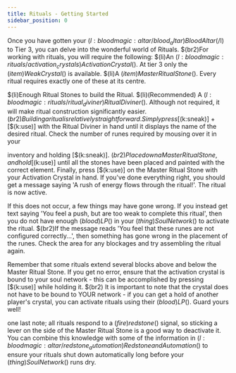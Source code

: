 ```yaml
---
title: Rituals - Getting Started
sidebar_position: 0
---
```



Once you have gotten your $(l:bloodmagic:altar/blood_altar)Blood Altar$(/l) to Tier 3, you can delve into the wonderful world of Rituals. $(br2)For working with rituals, you will require the following: $(li)An $(l:bloodmagic:rituals/activation_crystals)Activation Crystal$(). At tier 3 only the $(item)Weak Crystal$() is available. $(li)A $(item)Master Ritual Stone$(). Every ritual requires exactly one of these at its centre.

$(li)Enough Ritual Stones to build the Ritual. $(li)(Recommended) A $(l:bloodmagic:rituals/ritual_diviner)Ritual Diviner$(). Although not required, it will make ritual construction significantly easier. $(br2)Building a ritual is relatively straightforward. Simply press [$(k:sneak)] + [$(k:use)] with the Ritual Diviner in hand until it displays the name of the desired ritual. Check the number of runes required by mousing over it in your

inventory and holding [$(k:sneak)]. $(br2)Place down a Master Ritual Stone, and hold [$(k:use)] until all the stones have been placed and painted with the correct element. Finally, press [$(k:use)] on the Master Ritual Stone with your Activation Crystal in hand. If you've done everything right, you should get a message saying 'A rush of energy flows through the ritual!'. The ritual is now active.

If this does not occur, a few things may have gone wrong. If you instead get text saying 'You feel a push, but are too weak to complete this ritual', then you do not have enough $(blood)LP$() in your $(thing)Soul Network$() to activate the ritual. $(br2)If the message reads 'You feel that these runes are not configured correctly...', then something has gone wrong in the placement of the runes. Check the area for any blockages and try assembling the ritual again.

Remember that some rituals extend several blocks above and below the Master Ritual Stone. If you get no error, ensure that the activation crystal is bound to your soul network - this can be accomplished by pressing [$(k:use)] while holding it. $(br2) It is important to note that the crystal does not have to be bound to YOUR network - if you can get a hold of another player's crystal, you can activate rituals using their $(blood)LP$(). Guard yours well!

one last note; all rituals respond to a $(fire)redstone$() signal, so sticking a lever on the side of the Master Ritual Stone is a good way to deactivate it. You can combine this knowledge with some of the information in $(l:bloodmagic:altar/redstone_automation)Redstone and Automation$() to ensure your rituals shut down automatically long before your $(thing)Soul Network$() runs dry.

